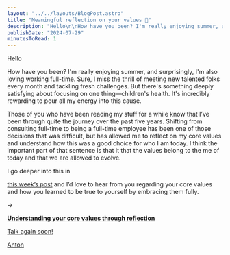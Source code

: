 ```yaml
---
layout: "../../layouts/BlogPost.astro"
title: "Meaningful reflection on your values 🤔"
description: "Hello\n\nHow have you been? I'm really enjoying summer, and surprisingly, I'm also loving working full-time. Sure, I miss the thrill of meeting new talented folks every month and tackling fresh challenges. But there's something deeply satisfying about focusing on one thing—children's health. It's incredibly rewarding to pour all my energy into this cause.\n\nThose of you who have been reading my stuff for a while know that I’ve been through quite the journey over the past five years. Shifting from c"
publishDate: "2024-07-29"
minutesToRead: 1
---
```


<p>Hello</p>
<p>How have you been? I'm really enjoying summer, and surprisingly, I'm also loving working full-time. Sure, I miss the thrill of meeting new talented folks every month and tackling fresh challenges. But there's something deeply satisfying about focusing on one thing—children's health. It's incredibly rewarding to pour all my energy into this cause.</p>
<p>Those of you who have been reading my stuff for a while know that I’ve been through quite the journey over the past five years. Shifting from consulting full-time to being a full-time employee has been one of those decisions that was difficult, but has allowed me to reflect on my core values and understand how this was a good choice for who I am today. I think the important part of that sentence is that it that the values belong to the me of today and that we are allowed to evolve.</p>
<p>I go deeper into this in </p>
<a href="https://www.antonsten.com/writing/core-values" rel="noopener noreferrer nofollow">this week’s post</a>
 and I’d love to hear from you regarding your core values and how you learned to be true to yourself by embracing them fully.</p>
<p>→ </p>
<a href="https://www.antonsten.com/writing/core-values" rel="noopener noreferrer nofollow">
<strong>Understanding your core values through reflection</strong>
</p>
<p>Talk again soon!</p>
<p>Anton</p>
